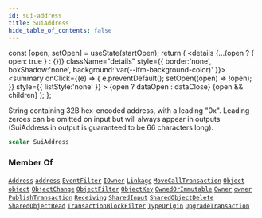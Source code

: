 ```yaml
---
id: sui-address
title: SuiAddress
hide_table_of_contents: false
---
```









  const [open, setOpen] = useState(startOpen);
  return (
    <details {...(open ? { open: true } : {})} className="details" style={{ border:'none', boxShadow:'none', background:'var(--ifm-background-color)' }}>
      <summary
        onClick={(e) => {
          e.preventDefault();
          setOpen((open) => !open);
        }}
        style={{ listStyle:'none' }}
      >
      {open ? dataOpen : dataClose}
      </summary>
      {open && children}
    </details>
  );
};








String containing 32B hex-encoded address, with a leading "0x". Leading zeroes can be omitted on input but will always appear in outputs (SuiAddress in output is guaranteed to be 66 characters long).


```graphql
scalar SuiAddress
```






### Member Of

[`Address`](/references/sui-api/graphql/reference/objects/address)  <Badge class="badge badge--secondary" text="object"/><Bullet />[`address`](/references/sui-api/graphql/reference/queries/address)  <Badge class="badge badge--secondary" text="query"/><Bullet />[`EventFilter`](/references/sui-api/graphql/reference/inputs/event-filter)  <Badge class="badge badge--secondary" text="input"/><Bullet />[`IOwner`](/references/sui-api/graphql/reference/interfaces/iowner)  <Badge class="badge badge--secondary" text="interface"/><Bullet />[`Linkage`](/references/sui-api/graphql/reference/objects/linkage)  <Badge class="badge badge--secondary" text="object"/><Bullet />[`MoveCallTransaction`](/references/sui-api/graphql/reference/objects/move-call-transaction)  <Badge class="badge badge--secondary" text="object"/><Bullet />[`Object`](/references/sui-api/graphql/reference/objects/object)  <Badge class="badge badge--secondary" text="object"/><Bullet />[`object`](/references/sui-api/graphql/reference/queries/object)  <Badge class="badge badge--secondary" text="query"/><Bullet />[`ObjectChange`](/references/sui-api/graphql/reference/objects/object-change)  <Badge class="badge badge--secondary" text="object"/><Bullet />[`ObjectFilter`](/references/sui-api/graphql/reference/inputs/object-filter)  <Badge class="badge badge--secondary" text="input"/><Bullet />[`ObjectKey`](/references/sui-api/graphql/reference/inputs/object-key)  <Badge class="badge badge--secondary" text="input"/><Bullet />[`OwnedOrImmutable`](/references/sui-api/graphql/reference/objects/owned-or-immutable)  <Badge class="badge badge--secondary" text="object"/><Bullet />[`Owner`](/references/sui-api/graphql/reference/objects/owner)  <Badge class="badge badge--secondary" text="object"/><Bullet />[`owner`](/references/sui-api/graphql/reference/queries/owner)  <Badge class="badge badge--secondary" text="query"/><Bullet />[`PublishTransaction`](/references/sui-api/graphql/reference/objects/publish-transaction)  <Badge class="badge badge--secondary" text="object"/><Bullet />[`Receiving`](/references/sui-api/graphql/reference/objects/receiving)  <Badge class="badge badge--secondary" text="object"/><Bullet />[`SharedInput`](/references/sui-api/graphql/reference/objects/shared-input)  <Badge class="badge badge--secondary" text="object"/><Bullet />[`SharedObjectDelete`](/references/sui-api/graphql/reference/objects/shared-object-delete)  <Badge class="badge badge--secondary" text="object"/><Bullet />[`SharedObjectRead`](/references/sui-api/graphql/reference/objects/shared-object-read)  <Badge class="badge badge--secondary" text="object"/><Bullet />[`TransactionBlockFilter`](/references/sui-api/graphql/reference/inputs/transaction-block-filter)  <Badge class="badge badge--secondary" text="input"/><Bullet />[`TypeOrigin`](/references/sui-api/graphql/reference/objects/type-origin)  <Badge class="badge badge--secondary" text="object"/><Bullet />[`UpgradeTransaction`](/references/sui-api/graphql/reference/objects/upgrade-transaction)  <Badge class="badge badge--secondary" text="object"/>


